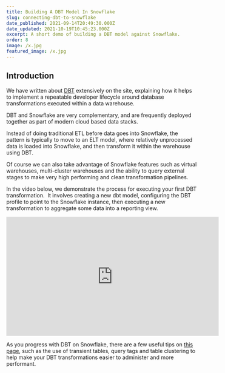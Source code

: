 ```yaml
---
title: Building A DBT Model In Snowflake
slug: connecting-dbt-to-snowflake
date_published: 2021-09-14T20:49:30.000Z
date_updated: 2021-10-19T10:45:23.000Z
excerpt: A short demo of building a DBT model against Snowflake.
order: 8
image: /x.jpg
featured_image: /x.jpg
---
```


## Introduction

We have written about [DBT](http://getdbt.com) extensively on the site, explaining how it helps to implement a repeatable developer lifecycle around database transformations executed within a data warehouse.  

DBT and Snowflake are very complementary, and are frequently deployed together as part of modern cloud based data stacks.  

Instead of doing traditional ETL before data goes into Snowflake, the pattern is typically to move to an ELT model, where relatively unprocessed data is loaded into Snowflake, and then transform it within the warehouse using DBT.

Of course we can also take advantage of Snowflake features such as virtual warehouses, multi-cluster warehouses and the ability to query external stages to make very high performing and clean transformation pipelines.  

In the video below, we demonstrate the process for executing your first DBT transformation.  It involves creating a new dbt model, configuring the DBT profile to point to the Snowflake instance, then executing a new transformation to aggregate some data into a reporting view.  

<iframe width="560" height="315" src="https://www.youtube.com/embed/Kyp2D7EgoHk" title="YouTube video player" frameborder="0" allow="accelerometer; autoplay; clipboard-write; encrypted-media; gyroscope; picture-in-picture" allowfullscreen></iframe>

As you progress with DBT on Snowflake, there are a few useful tips on [this page](https://docs.getdbt.com/reference/resource-configs/snowflake-configs), such as the use of transient tables, query tags and table clustering to help make your DBT transformations easier to administer and more performant.  


